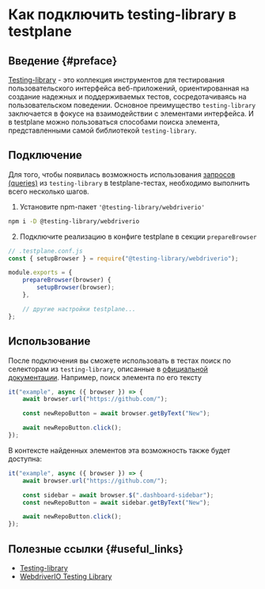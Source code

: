 # Как подключить testing-library в testplane

## Введение {#preface}

[Testing-library][testing-library] - это коллекция инструментов для тестирования пользовательского интерфейса веб-приложений, ориентированная на создание надежных и поддерживаемых тестов, сосредотачиваясь на пользовательском поведении. Основное преимущество `testing-library` заключается в фокусе на взаимодействии с элементами интерфейса. И в testplane можно пользоваться способами поиска элемента, представленными самой библиотекой `testing-library`.

## Подключение

Для того, чтобы появилась возможность использования [запросов (queries)][queries] из `testing-library` в testplane-тестах, необходимо выполнить всего несколько шагов.

1. Установите npm-пакет `'@testing-library/webdriverio'`

```bash
npm i -D @testing-library/webdriverio
```

2. Подключите реализацию в конфиге testplane в секции `prepareBrowser`

```javascript
// .testplane.conf.js
const { setupBrowser } = require("@testing-library/webdriverio");

module.exports = {
    prepareBrowser(browser) {
        setupBrowser(browser);
    },

    // другие настройки testplane...
};
```

## Использование

После подключения вы сможете использовать в тестах поиск по селекторам из `testing-library`, описанные в [официальной документации](https://testing-library.com/docs/queries/about/). Например, поиск элемента по его тексту

```javascript
it("example", async ({ browser }) => {
    await browser.url("https://github.com/");

    const newRepoButton = await browser.getByText("New");

    await newRepoButton.click();
});
```

В контексте найденных элементов эта возможность также будет доступна:

```javascript
it("example", async ({ browser }) => {
    await browser.url("https://github.com/");

    const sidebar = await browser.$(".dashboard-sidebar");
    const newRepoButton = await sidebar.getByText("New");

    await newRepoButton.click();
});
```

## Полезные ссылки {#useful_links}

-   [Testing-library][testing-library]
-   [WebdriverIO Testing Library](https://testing-library.com/docs/webdriverio-testing-library/intro)

[testing-library]: https://testing-library.com/
[queries]: https://testing-library.com/docs/queries/about
